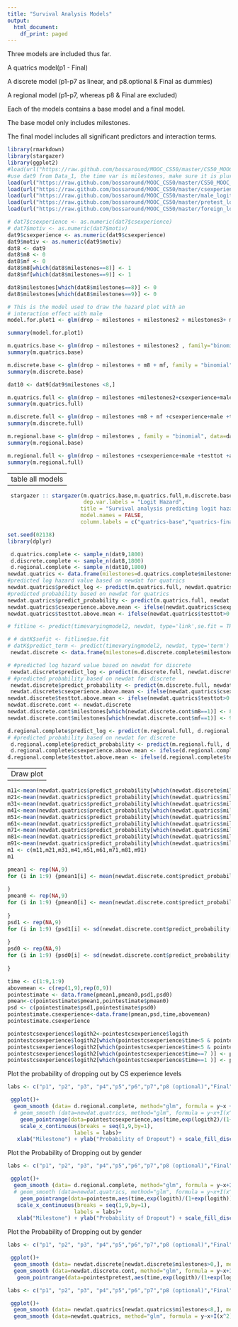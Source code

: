 ```yaml
---
title: "Survival Analysis Models"
output:
  html_document:
    df_print: paged
---
```

Three models are included thus far. 

A quatrics model(p1 - Final)

A discrete model (p1-p7 as linear, and p8.optional & Final as dummies)

A regional model (p1-p7, whereas p8 & Final are excluded)

Each of the models contains a base model and a final model.

The base model only includes milestones.

The final model includes all significant predictors and interaction terms.

```r
library(rmarkdown)
library(stargazer)
library(ggplot2)
#load(url("https://raw.github.com/bossaround/MOOC_CS50/master/CS50_MOOC_Survival_Analysis_Data_0.RData"))
#use dat9 from Data_1, the time var is milestones, make sure it is plural.
load(url("https://raw.github.com/bossaround/MOOC_CS50/master/CS50_MOOC_Survival_Analysis_Data_1.RData"))
load(url("https://raw.github.com/bossaround/MOOC_CS50/master/csexperience_logith_dotplotdata.RData"))
load(url("https://raw.github.com/bossaround/MOOC_CS50/master/male_logith_dotplotdata.RData"))
load(url("https://raw.github.com/bossaround/MOOC_CS50/master/pretest_logith_dotplotdata.RData"))
load(url("https://raw.github.com/bossaround/MOOC_CS50/master/foreign_logith_dotplotdata.RData"))

```
```r
# dat7$csexperience <- as.numeric(dat7$csexperience)
# dat7$motiv <- as.numeric(dat7$motiv)
dat9$csexperience <- as.numeric(dat9$csexperience)
dat9$motiv <- as.numeric(dat9$motiv)
dat8 <- dat9
dat8$m8 <- 0
dat8$mf <- 0
dat8$m8[which(dat8$milestones==8)] <- 1
dat8$mf[which(dat8$milestones==9)] <- 1
```
```r
dat8$milestones[which(dat8$milestones==8)] <- 0
dat8$milestones[which(dat8$milestones==9)] <- 0

```
```r
# This is the model used to draw the hazard plot with an 
# interaction effect with male
model.for.plot1 <- glm(drop ~ milestones + milestones2 + milestones3+ male +milestones*male +  age +  testtot  +foreign + gamehour5 + testtot*milestones  , family="binomial", data=dat9)

summary(model.for.plot1)
```
```r
m.quatrics.base <- glm(drop ~ milestones + milestones2 , family="binomial", data=dat9)
summary(m.quatrics.base)
```

```r
m.discrete.base <- glm(drop ~ milestones + m8 + mf, family = "binomial", data = dat8)
summary(m.discrete.base)
```
```r
dat10 <- dat9[dat9$milestones <8,]
```

```r
m.quatrics.full <- glm(drop ~ milestones +milestones2+csexperience+male+school +testtot +age+motiv+gamehour5+foreign+ milestones*testtot+milestones*csexperience +milestones*male +milestones*age , family = "binomial", data=dat9)
summary(m.quatrics.full)
```

```r
m.discrete.full <- glm(drop ~ milestones +m8 + mf +csexperience+male +testtot +age+school+motiv+gamehour5+foreign+ milestones*testtot+ m8*testtot + mf*testtot+milestones*csexperience  + m8*csexperience + mf*csexperience + milestones*male + m8*male + mf*male + milestones*age + m8*age + mf*age , family = "binomial", data=dat8)
summary(m.discrete.full)
```
```r
m.regional.base <- glm(drop ~ milestones , family = "binomial", data=dat10)
summary(m.regional.base)
```
```r
m.regional.full <- glm(drop ~ milestones +csexperience+male +testtot +age+motiv+gamehour5+foreign+ milestones*testtot+milestones*csexperience +milestones*male + milestones*age, family = "binomial", data=dat9)
summary(m.regional.full)
```
---
table all models
---

```r
 stargazer :: stargazer(m.quatrics.base,m.quatrics.full,m.discrete.base,m.discrete.full,m.regional.base,m.regional.full , type="html",
                        dep.var.labels = "Logit Hazard",
                       title = "Survival analysis predicting logit hazard of dropout",
                       model.names = FALSE,
                       column.labels = c("quatrics-base","quatrics-final","discrete-base  ","discrete- final  ","regional-base  ","regional-final  ") )
```
```r
set.seed(02138)
library(dplyr)

 d.quatrics.complete <- sample_n(dat9,1800)
 d.discrete.complete <- sample_n(dat8,1800) 
 d.regional.complete <- sample_n(dat10,1800)
newdat.quatrics <- data.frame(milestones=d.quatrics.complete$milestones, milestones2=d.quatrics.complete$milestones2,milestones3 = d.quatrics.complete$milestone3, male = d.quatrics.complete$male, age = d.quatrics.complete$age,  testtot = d.quatrics.complete$testtot, foreign = d.quatrics.complete$foreign, extrovert = d.quatrics.complete$extrovert, gamehour5 = d.quatrics.complete$gamehour5, csexperience = d.quatrics.complete$csexperience, motiv = d.quatrics.complete$motiv, school=d.quatrics.complete$school)
#predicted log hazard value based on newdat for quatrics
newdat.quatrics$predict_log <- predict(m.quatrics.full, newdat.quatrics, type='link')
#predicted probability based on newdat for quatrics
newdat.quatrics$predict_probability <- predict(m.quatrics.full, newdat.quatrics, type='response')
newdat.quatrics$csexperience.above.mean <- ifelse(newdat.quatrics$csexperience>0,1,0)
newdat.quatrics$testtot.above.mean <- ifelse(newdat.quatrics$testtot>0.1,1,0)

# fitline <- predict(timevaryingmodel2, newdat, type='link',se.fit = TRUE)

# # datK$sefit <- fitline$se.fit
# datK$predict_term <- predict(timevaryingmodel2, newdat, type='term')
 newdat.discrete <- data.frame(milestones=d.discrete.complete$milestones, m8=d.discrete.complete$m8,mf = d.discrete.complete$mf, male = d.discrete.complete$male, age = d.discrete.complete$age,  testtot = d.discrete.complete$testtot, foreign = d.discrete.complete$foreign, extrovert = d.discrete.complete$extrovert, gamehour5 = d.discrete.complete$gamehour5, csexperience = d.discrete.complete$csexperience, motiv = d.discrete.complete$motiv, school=d.quatrics.complete$school)

# #predicted log hazard value based on newdat for discrete
 newdat.discrete$predict_log <- predict(m.discrete.full, newdat.discrete, type='link')
# #predicted probability based on newdat for discrete
 newdat.discrete$predict_probability <- predict(m.discrete.full, newdat.discrete, type='response')
 newdat.discrete$csexperience.above.mean <- ifelse(newdat.quatrics$csexperience>0,1,0)
newdat.discrete$testtot.above.mean <- ifelse(newdat.quatrics$testtot>0.1,1,0)
newdat.discrete.cont <- newdat.discrete
newdat.discrete.cont$milestones[which(newdat.discrete.cont$m8==1)] <- 8
newdat.discrete.cont$milestones[which(newdat.discrete.cont$mf==1)] <- 9

d.regional.complete$predict_log <- predict(m.regional.full, d.regional.complete, type='link')
# #predicted probability based on newdat for discrete
 d.regional.complete$predict_probability <- predict(m.regional.full, d.regional.complete, type='response')
 d.regional.complete$csexperience.above.mean <- ifelse(d.regional.complete$csexperience>0,1,0)
d.regional.complete$testtot.above.mean <- ifelse(d.regional.complete$testtot>0.1,1,0)
```
---
Draw plot
---

```r
m11<-mean(newdat.quatrics$predict_probability[which(newdat.discrete$milestones==1 & newdat.quatrics$csexperience.above.mean==1)],na.rm = TRUE)
m21<-mean(newdat.quatrics$predict_probability[which(newdat.quatrics$milestones==2 & newdat.quatrics$csexperience.above.mean==1)],na.rm = TRUE)
m31<-mean(newdat.quatrics$predict_probability[which(newdat.quatrics$milestones==3 & newdat.quatrics$csexperience.above.mean==1)],na.rm = TRUE)
m41<-mean(newdat.quatrics$predict_probability[which(newdat.quatrics$milestones==4 & newdat.quatrics$csexperience.above.mean==1)],na.rm = TRUE)
m51<-mean(newdat.quatrics$predict_probability[which(newdat.quatrics$milestones==5 & newdat.quatrics$csexperience.above.mean==1)],na.rm = TRUE)
m61<-mean(newdat.quatrics$predict_probability[which(newdat.quatrics$milestones==6 & newdat.quatrics$csexperience.above.mean==1)],na.rm = TRUE)
m71<-mean(newdat.quatrics$predict_probability[which(newdat.quatrics$milestones==7 & newdat.quatrics$csexperience.above.mean==1)],na.rm = TRUE)
m81<-mean(newdat.quatrics$predict_probability[which(newdat.quatrics$milestones==8 & newdat.quatrics$csexperience.above.mean==1)],na.rm = TRUE)
m91<-mean(newdat.quatrics$predict_probability[which(newdat.quatrics$milestones==9 & newdat.quatrics$csexperience.above.mean==1)],na.rm = TRUE)
m1 <- c(m11,m21,m31,m41,m51,m61,m71,m81,m91)
m1
```
```r
pmean1 <- rep(NA,9)
for (i in 1:9) {pmean1[i] <- mean(newdat.discrete.cont$predict_probability[which(newdat.discrete.cont$milestones==i & newdat.discrete.cont$csexperience.above.mean==1)],na.rm = TRUE)
  
}
pmean0 <- rep(NA,9)
for (i in 1:9) {pmean0[i] <- mean(newdat.discrete.cont$predict_probability[which(newdat.discrete.cont$milestones==i & newdat.discrete.cont$csexperience.above.mean==0)],na.rm = TRUE)
  
}
psd1 <- rep(NA,9)
for (i in 1:9) {psd1[i] <- sd(newdat.discrete.cont$predict_probability[which(newdat.discrete.cont$milestones==i & newdat.discrete.cont$csexperience.above.mean==1)],na.rm = TRUE)
  
}
psd0 <- rep(NA,9)
for (i in 1:9) {psd0[i] <- sd(newdat.discrete.cont$predict_probability[which(newdat.discrete.cont$milestones==i & newdat.quatrics$csexperience.above.mean==0)],na.rm = TRUE)
  
}

time <- c(1:9,1:9)
abovemean <- c(rep(1,9),rep(0,9))
pointestimate <- data.frame(pmean1,pmean0,psd1,psd0)
pmean<-c(pointestimate$pmean1,pointestimate$pmean0)
psd <- c(pointestimate$psd1,pointestimate$psd0)
pointestimate.csexperience<-data.frame(pmean,psd,time,abovemean)
pointestimate.csexperience

pointestcsexperience$logith2<-pointestcsexperience$logith
pointestcsexperience$logith2[which(pointestcsexperience$time<5 & pointestcsexperience$abovemean==0)] <- pointestcsexperience$logith[which(pointestcsexperience$time<5 & pointestcsexperience$abovemean==0)]+0.25
pointestcsexperience$logith2[which(pointestcsexperience$time<5 & pointestcsexperience$abovemean==1)] <- pointestcsexperience$logith[which(pointestcsexperience$time<5 & pointestcsexperience$abovemean==1)]+0.1
pointestcsexperience$logith2[which(pointestcsexperience$time==7 )] <- pointestcsexperience$logith[which(pointestcsexperience$time==7 )]-0.15
pointestcsexperience$logith2[which(pointestcsexperience$time==1 )] <- pointestcsexperience$logith[which(pointestcsexperience$time==1 )]+0.26
```
Plot the probability of dropping out by CS experience levels

```r
labs <- c("p1", "p2", "p3", "p4","p5","p6","p7","p8 (optional)","Final")

 ggplot()+
  geom_smooth (data= d.regional.complete, method="glm", formula = y~x +I(x^2) ,  alpha=0.65, size = 1,level=0.95, aes(milestones, predict_probability,  fill=as.factor(csexperience.above.mean) , color=as.factor(csexperience.above.mean))) +
  # geom_smooth (data=newdat.quatrics, method="glm", formula = y~x+I(x^2)+I(x^3),  alpha=0.65, size = 1,level=0.95, aes(milestones, predict_probability,  fill=as.factor(csexperience.above.mean) , color=as.factor(csexperience.above.mean))) +
    geom_pointrange(data=pointestcsexperience,aes(time,exp(logith2)/(1+exp(logith2)), ymin=exp(logith2)/(1+exp(logith2))-0.03, ymax=exp(logith2)/(1+exp(logith2))+0.03, color=as.factor(abovemean)))+
    scale_x_continuous(breaks = seq(1,9,by=1),
                     labels = labs)+
   xlab("Milestone") + ylab("Probability of Dropout") + scale_fill_discrete(name="CS Experience",labels = c("Below the Median","Above the Median")) + scale_color_discrete(name="CS Experience",labels = c("Below the Median","Above the Median"))
```
Plot the Probability of Dropping out by gender

```r
labs <- c("p1", "p2", "p3", "p4","p5","p6","p7","p8 (optional)","Final")

 ggplot()+
  geom_smooth (data= d.regional.complete, method="glm", formula = y~x+I(x^2),  alpha=0.65, size = 1,level=0.95, aes(milestones, predict_probability-0.15,  fill=as.factor(male) , color=as.factor(male))) +
  # geom_smooth (data=newdat.quatrics, method="glm", formula = y~x+I(x^2)+I(x^3),  alpha=0.65, size = 1,level=0.95, aes(milestones, predict_probability,  fill=as.factor(male) , color=as.factor(male))) +
    geom_pointrange(data=pointestm,aes(time,exp(logith)/(1+exp(logith)), ymin=exp(logith)/(1+exp(logith))-0.03, ymax=exp(logith)/(1+exp(logith))+0.03, color=as.factor(male))) + 
   scale_x_continuous(breaks = seq(1,9,by=1),
                     labels = labs)+
   xlab("Milestone") + ylab("Probability of Dropout") + scale_fill_discrete(name="Gender",labels = c("female","male")) + scale_color_discrete(name="Gender",labels = c("female","male"))
```
Plot the Probability of Dropping out by gender

```r
labs <- c("p1", "p2", "p3", "p4","p5","p6","p7","p8 (optional)","Final")

 ggplot()+
  geom_smooth (data= newdat.discrete[newdat.discrete$milestones>0,], method="glm", formula = y~x,  alpha=0.65, size = 1,level=0.95, aes(milestones, predict_probability,  fill=as.factor(testtot.above.mean) , color=as.factor(testtot.above.mean))) +
  geom_smooth (data=newdat.discrete.cont, method="glm", formula = y~x+I(x^2),  alpha=0.65, size = 1,level=0.95, aes(milestones, predict_probability,  fill=as.factor(testtot.above.mean) , color=as.factor(testtot.above.mean))) +
   geom_pointrange(data=pointestpretest,aes(time,exp(logith)/(1+exp(logith)), ymin=exp(logith)/(1+exp(logith))-0.06, ymax=exp(logith)/(1+exp(logith))+0.06, color=as.factor(abovemedian)))
```
```r
labs <- c("p1", "p2", "p3", "p4","p5","p6","p7","p8 (optional)","Final")

 ggplot()+
  geom_smooth (data= newdat.quatrics[newdat.quatrics$milestones<8,], method="glm", formula = y~x,  alpha=0.65, size = 1,level=0.99, aes(milestones, predict_probability,  fill=as.factor(male) , color=as.factor(male))) +
  geom_smooth (data=newdat.quatrics, method="glm", formula = y~x+I(x^2),  alpha=0.65, size = 1,level=0.95, aes(milestones, predict_probability,  fill=as.factor(male) , color=as.factor(male)))
```

